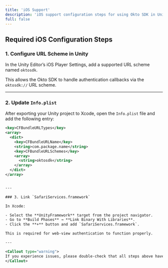 ```yaml
---
title: 'iOS Support'
description: 'iOS support configuration steps for using Okto SDK in Unity'
full: false
---
```



## Required iOS Configuration Steps

### 1. Configure URL Scheme in Unity

In the Unity Editor’s iOS Player Settings, add a supported URL scheme named `oktosdk`.

This allows the Okto SDK to handle authentication callbacks via the `oktosdk://` URL scheme.

---

### 2. Update `Info.plist`

After exporting your Unity project to Xcode, open the `Info.plist` file and add the following entry:

```xml
<key>CFBundleURLTypes</key>
<array>
  <dict>
    <key>CFBundleURLName</key>
    <string>com.package.name</string>
    <key>CFBundleURLSchemes</key>
    <array>
      <string>oktosdk</string>
    </array>
  </dict>
</array>


---

### 3. Link `SafariServices.framework`

In Xcode:

- Select the **UnityFramework** target from the project navigator.
- Go to **Build Phases** → **Link Binary With Libraries**.
- Click the **+** button and add `SafariServices.framework`.

This is required for web-view authentication to function properly.

---

<Callout type="warning">
If you experience issues, please double-check that all steps above have been completed correctly. In some cases, the issue may not be related to the Okto SDK. Conflicts or missing configuration in third-party libraries can also cause problems.
</Callout>
```